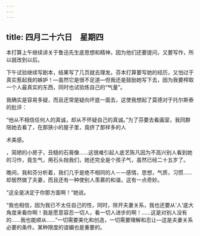```yaml
---
---
---
```

title: 四月二十六日　星期四
---




本打算上午继续讲关于鲁迅先生底思想和精神，因为他们还要提问，又要写作，所以就改到以后。

下午试验继续写剧本，结果写了几页就去理发。芬本打算要写她的经历，又怕过于真实惹起我的嫉妒！―虽然它是很不足道―但我还是鼓励她写下去，因为我要榨取一个人最真实的东西，同时也试验炼自己的“气量”。

我确实是容易多疑，而且还常是疑向坏底一面去，这使我想起了莫德对于托尔斯泰的批评：

“他从不相信任何人的真诚，却从不怀疑自己的真诚。”为了芬要去看画室，我同群陪她去看了，在那狭小的屋子里，竟挤了那样多的人

术美感。

，简陋的小房子，丑糙的石膏像……这很难引起人底艺陈凡因为不高兴别人看到她的习作，竟生气，用石头抛我们，她还完全是个孩子气，虽然已经二十五岁了。

晚间，我和芬分析着，我们几乎是绝不相同的人－―感情，思想，气质，习惯……却居然做了夫妻，而且还有一种使别人羡慕的和谐，这有一点奇妙。

“这全是决定于你那方面啊！”她说。

“我也相信，因为我已不太任自己的性，同时，除开夫妻关系，我也还要从‘人’底大角度来看你啊！我是愿意容忍一切人，看一切人进步的啊！……这是对别人没有的……我也能顺从……”一切需要美化和创造，一切需要理解和忍让―这是夫妻关系必要的条件。某种限度的谙媚也是重要的。